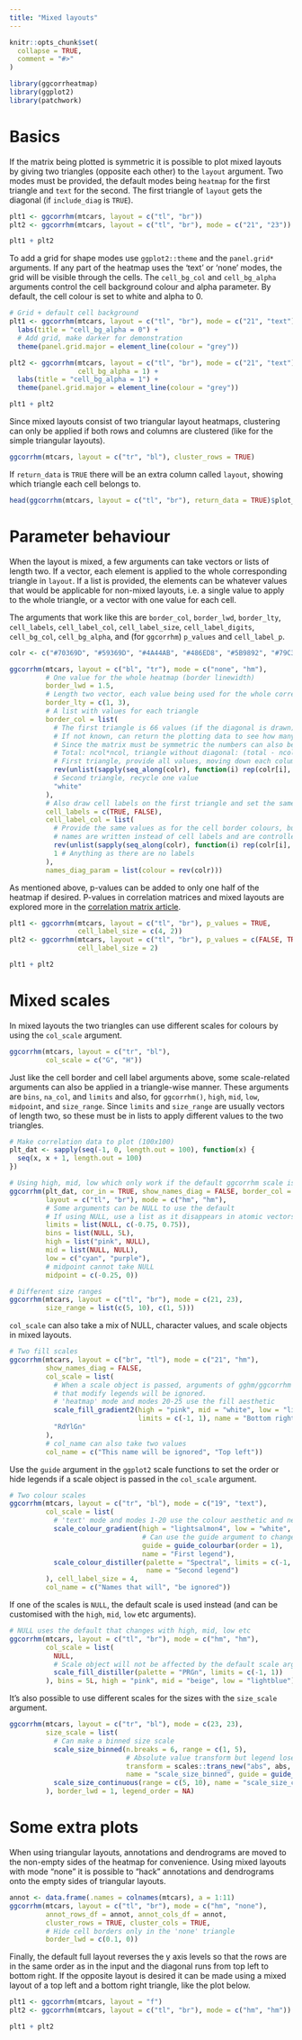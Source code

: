 ```yaml
---
title: "Mixed layouts"
---
```


```r
knitr::opts_chunk$set(
  collapse = TRUE,
  comment = "#>"
)
```

```r
library(ggcorrheatmap)
library(ggplot2)
library(patchwork)
```

# Basics

If the matrix being plotted is symmetric it is possible to plot mixed layouts by giving two triangles (opposite each other) to the `layout` argument. Two modes must be provided, the default modes being `heatmap` for the first triangle and `text` for the second. The first triangle of `layout` gets the diagonal (if `include_diag` is `TRUE`).

```r
plt1 <- ggcorrhm(mtcars, layout = c("tl", "br"))
plt2 <- ggcorrhm(mtcars, layout = c("tl", "br"), mode = c("21", "23"))

plt1 + plt2
```

To add a grid for shape modes use `ggplot2::theme` and the `panel.grid*` arguments. If any part of the heatmap uses the 'text' or 'none' modes, the grid will be visible through the cells. The `cell_bg_col` and `cell_bg_alpha` arguments control the cell background colour and alpha parameter. By default, the cell colour is set to white and alpha to 0.

```r
# Grid + default cell background
plt1 <- ggcorrhm(mtcars, layout = c("tl", "br"), mode = c("21", "text")) +
  labs(title = "cell_bg_alpha = 0") +
  # Add grid, make darker for demonstration
  theme(panel.grid.major = element_line(colour = "grey"))

plt2 <- ggcorrhm(mtcars, layout = c("tl", "br"), mode = c("21", "text"),
                 cell_bg_alpha = 1) +
  labs(title = "cell_bg_alpha = 1") +
  theme(panel.grid.major = element_line(colour = "grey"))

plt1 + plt2
```


Since mixed layouts consist of two triangular layout heatmaps, clustering can only be applied if both rows and columns are clustered (like for the simple triangular layouts).

```r
ggcorrhm(mtcars, layout = c("tr", "bl"), cluster_rows = TRUE)
```

If `return_data` is `TRUE` there will be an extra column called `layout`, showing which triangle each cell belongs to.

```r
head(ggcorrhm(mtcars, layout = c("tl", "br"), return_data = TRUE)$plot_data)
```

# Parameter behaviour

When the layout is mixed, a few arguments can take vectors or lists of length two. If a vector, each element is applied to the whole corresponding triangle in `layout`. If a list is provided, the elements can be whatever values that would be applicable for non-mixed layouts, i.e. a single value to apply to the whole triangle, or a vector with one value for each cell. 

The arguments that work like this are `border_col`, `border_lwd`, `border_lty`, `cell_labels`, `cell_label_col`, `cell_label_size`, `cell_label_digits`, `cell_bg_col`, `cell_bg_alpha`, and (for `ggcorrhm`) `p_values` and `cell_label_p`.

```r
colr <- c("#70369D", "#59369D", "#4A44AB", "#486ED8", "#5B9892", "#79C314", "#C6DB28", "#FBDD2B", "#FEB30A", "#F56B08", "#E81416")

ggcorrhm(mtcars, layout = c("bl", "tr"), mode = c("none", "hm"),
         # One value for the whole heatmap (border linewidth)
         border_lwd = 1.5,
         # Length two vector, each value being used for the whole corresponding triangle
         border_lty = c(1, 3),
         # A list with values for each triangle
         border_col = list(
           # The first triangle is 66 values (if the diagonal is drawn), second 55
           # If not known, can return the plotting data to see how many cells are in each triangle
           # Since the matrix must be symmetric the numbers can also be calculated
           # Total: ncol*ncol, triangle without diagonal: (total - ncol) / 2, with diagonal: without + ncol
           # First triangle, provide all values, moving down each column from the left
           rev(unlist(sapply(seq_along(colr), function(i) rep(colr[i], i)))),
           # Second triangle, recycle one value
           "white"
         ),
         # Also draw cell labels on the first triangle and set the same colours as the cells
         cell_labels = c(TRUE, FALSE),
         cell_label_col = list(
           # Provide the same values as for the cell border colours, but minus one as the diagonal
           # names are written instead of cell labels and are controlled differently
           rev(unlist(sapply(seq_along(colr), function(i) rep(colr[i], i - 1)))),
           1 # Anything as there are no labels
         ),
         names_diag_param = list(colour = rev(colr)))
```

As mentioned above, p-values can be added to only one half of the heatmap if desired. P-values in correlation matrices and mixed layouts are explored more in the [correlation matrix article](correlation.html#p-values).

```r
plt1 <- ggcorrhm(mtcars, layout = c("tl", "br"), p_values = TRUE,
                 cell_label_size = c(4, 2))
plt2 <- ggcorrhm(mtcars, layout = c("tl", "br"), p_values = c(FALSE, TRUE),
                 cell_label_size = 2)

plt1 + plt2
```

# Mixed scales

In mixed layouts the two triangles can use different scales for colours by using the `col_scale` argument.

```r
ggcorrhm(mtcars, layout = c("tr", "bl"),
         col_scale = c("G", "H"))
```

Just like the cell border and cell label arguments above, some scale-related arguments can also be applied in a triangle-wise manner. These arguments are `bins`, `na_col`, and `limits` and also, for `ggcorrhm()`, `high`, `mid`, `low`, `midpoint`, and `size_range`. Since `limits` and `size_range` are usually vectors of length two, so these must be in lists to apply different values to the two triangles.

```r
# Make correlation data to plot (100x100)
plt_dat <- sapply(seq(-1, 0, length.out = 100), function(x) {
  seq(x, x + 1, length.out = 100)
})

# Using high, mid, low which only work if the default ggcorrhm scale is used
ggcorrhm(plt_dat, cor_in = TRUE, show_names_diag = FALSE, border_col = 0,
         layout = c("tl", "br"), mode = c("hm", "hm"),
         # Some arguments can be NULL to use the default
         # If using NULL, use a list as it disappears in atomic vectors
         limits = list(NULL, c(-0.75, 0.75)),
         bins = list(NULL, 5L),
         high = list("pink", NULL),
         mid = list(NULL, NULL),
         low = c("cyan", "purple"),
         # midpoint cannot take NULL
         midpoint = c(-0.25, 0))

```

```r
# Different size ranges
ggcorrhm(mtcars, layout = c("tl", "br"), mode = c(21, 23),
         size_range = list(c(5, 10), c(1, 5)))
```

`col_scale` can also take a mix of NULL, character values, and scale objects in mixed layouts.

```r
# Two fill scales
ggcorrhm(mtcars, layout = c("br", "tl"), mode = c("21", "hm"),
         show_names_diag = FALSE,
         col_scale = list(
           # When a scale object is passed, arguments of gghm/ggcorrhm
           # that modify legends will be ignored.
           # 'heatmap' mode and modes 20-25 use the fill aesthetic
           scale_fill_gradient2(high = "pink", mid = "white", low = "lightblue",
                                limits = c(-1, 1), name = "Bottom right"),
           "RdYlGn"
         ),
         # col_name can also take two values
         col_name = c("This name will be ignored", "Top left"))
```

Use the `guide` argument in the `ggplot2` scale functions to set the order or hide legends if a scale object is passed in the `col_scale` argument.

```r
# Two colour scales
ggcorrhm(mtcars, layout = c("tr", "bl"), mode = c("19", "text"),
         col_scale = list(
           # 'text' mode and modes 1-20 use the colour aesthetic and need colour scales
           scale_colour_gradient(high = "lightsalmon4", low = "white", limits = c(-1, 1),
                                 # Can use the guide argument to change order of legends (or hide them)
                                 guide = guide_colourbar(order = 1),
                                 name = "First legend"),
           scale_colour_distiller(palette = "Spectral", limits = c(-1, 1),
                                  name = "Second legend")
         ), cell_label_size = 4,
         col_name = c("Names that will", "be ignored"))
```

If one of the scales is `NULL`, the default scale is used instead (and can be customised with the `high`, `mid`, `low` etc arguments).

```r
# NULL uses the default that changes with high, mid, low etc
ggcorrhm(mtcars, layout = c("tl", "br"), mode = c("hm", "hm"),
         col_scale = list(
           NULL,
           # Scale object will not be affected by the default scale arguments
           scale_fill_distiller(palette = "PRGn", limits = c(-1, 1))
         ), bins = 5L, high = "pink", mid = "beige", low = "lightblue")
```

It's also possible to use different scales for the sizes with the `size_scale` argument. 

```r
ggcorrhm(mtcars, layout = c("tr", "bl"), mode = c(23, 23),
         size_scale = list(
           # Can make a binned size scale
           scale_size_binned(n.breaks = 6, range = c(1, 5),
                             # Absolute value transform but legend loses meaning
                             transform = scales::trans_new("abs", abs, abs),
                             name = "scale_size_binned", guide = guide_bins(order = 1)),
           scale_size_continuous(range = c(5, 10), name = "scale_size_continuous")
         ), border_lwd = 1, legend_order = NA)
```


# Some extra plots

When using triangular layouts, annotations and dendrograms are moved to the non-empty sides of the heatmap for convenience. Using mixed layouts with mode "none" it is possible to "hack" annotations and dendrograms onto the empty sides of triangular layouts.

```r
annot <- data.frame(.names = colnames(mtcars), a = 1:11)
ggcorrhm(mtcars, layout = c("tl", "br"), mode = c("hm", "none"),
         annot_rows_df = annot, annot_cols_df = annot,
         cluster_rows = TRUE, cluster_cols = TRUE,
         # Hide cell borders only in the 'none' triangle
         border_lwd = c(0.1, 0))
```

Finally, the default full layout reverses the y axis levels so that the rows are in the same order as in the input and the diagonal runs from top left to bottom right. If the opposite layout is desired it can be made using a mixed layout of a top left and a bottom right triangle, like the plot below.

```r
plt1 <- ggcorrhm(mtcars, layout = "f")
plt2 <- ggcorrhm(mtcars, layout = c("tl", "br"), mode = c("hm", "hm"))

plt1 + plt2
```

